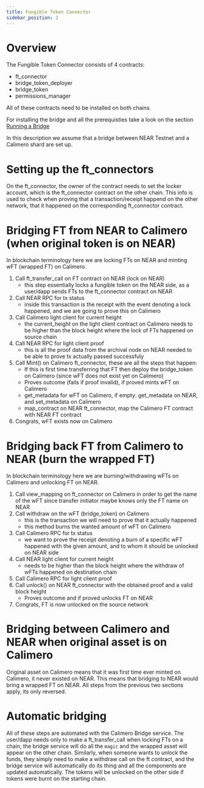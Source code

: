 ```yaml
---
title: Fungible Token Connector
sidebar_position: 2
---
```


# Overview

The Fungible Token Connector consists of 4 contracts:
- ft_connector
- bridge_token_deployer
- bridge_token
- permissions_manager

All of these contracts need to be installed on both chains.

For installing the bridge and all the prerequisties take a look on the section [Running a Bridge](https://docs.calimero.network/bridge/running_a_bridge)

In this description we assume that a bridge between NEAR Testnet and a Calimero shard are set up.

# Setting up the ft_connectors

On the ft_connector, the owner of the contract needs to set the locker account, which is the ft_connector contract on the other chain. This info is used to check when proving that a transaction/receipt happend on the other network, that it happened on the corresponding ft_connector contract.

# Bridging FT from NEAR to Calimero (when original token is on NEAR)

In blockchain terminology here we are locking FTs on NEAR and minting wFT (wrapped FT) on Calimero.

1. Call ft_transfer_call on FT contract on NEAR (lock on NEAR)
   - this step essentially locks a fungible token on the NEAR side, as a user/dapp sends FTs to the ft_connector contract on NEAR
2. Call NEAR RPC for tx status
   - inside this transaction is the receipt with the event denoting a lock happened, and we are going to prove this on Calimero
3. Call Calimero light client for current height
   - the current_height on the light client contract on Calimero needs to be higher than the block height where the lock of FTs happened on source chain
4. Call NEAR RPC for light client proof
   - this is all the proof data from the archival node on NEAR needed to be able to prove tx actually passed successfuly
5. Call Mint() on Calimero ft_connector, these are all the steps that happen:
   - If this is first time transferring that FT then deploy the bridge_token on Calimero (since wFT does not exist yet on Calimero) 
   - Proves outcome (fails if proof invalid), if proved mints wFT on Calimero
   - get_metadata for wFT on Calimero, if empty: get_metadata on NEAR, and set_metadata on Calimero
   - map_contract on NEAR ft_connector, map the Calimero FT contract with NEAR FT contract
6. Congrats, wFT exists now on Calimero

# Bridging back FT from Calimero to NEAR (burn the wrapped FT)

In blockchain terminology here we are burning/withdrawing wFTs on Calimero and unlocking FT on NEAR.

1. Call view_mapping on ft_connector on Calimero in order to get the name of the wFT since transfer initiator maybe knows only the FT name on NEAR
1. Call withdraw on the wFT (bridge_token) on Calimero
   - this is the transaction we will need to prove that it actually happened
   - this method burns the wanted amount of wFT on Calimero
3. Call Calimero RPC for tx status
   - we want to prove the receipt denoting a burn of a specific wFT happened with the given amount, and to whom it should be unlocked on NEAR side
5. Call NEAR light client for current height
   - needs to be higher than the block height where the withdraw of wFTs happened on destination chain
6. Call Calimero RPC for light client proof
7. Call unlock() on NEAR ft_connector with the obtained proof and a valid block height
   - Proves outcome and if proved unlocks FT on NEAR
8. Congrats, FT is now unlocked on the source network

# Bridging between Calimero and NEAR when original asset is on Calimero

Original asset on Calimero means that it was first time ever minted on Calimero, it never existed on NEAR. This means that bridging to NEAR would bring a wrapped FT on NEAR.
All steps from the previous two sections apply, its only reversed.

# Automatic bridging

All of these steps are automated with the Calimero Bridge service. The user/dapp needs only to make a ft_transfer_call when locking FTs on a chain, the bridge service will do all the `magic` and the wrapped asset will appear on the other chain. Similarly, when someone wants to unlock the funds, they simply need to make a withdraw call on the ft contract, and the bridge service will automatically do its thing and all the components are updated automatically. The tokens will be unlocked on the other side if tokens were burnt on the starting chain.




